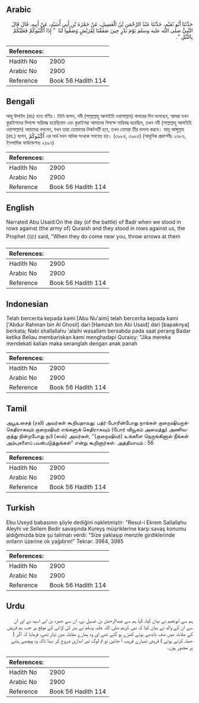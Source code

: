 ## Arabic


<div dir="rtl" lang="ar" style={{fontSize:'larger',backgroundColor:'#f8f9fa',padding:20}}>
حَدَّثَنَا أَبُو نُعَيْمٍ، حَدَّثَنَا عَبْدُ الرَّحْمَنِ بْنُ الْغَسِيلِ، عَنْ حَمْزَةَ بْنِ أَبِي أُسَيْدٍ، عَنْ أَبِيهِ، قَالَ قَالَ النَّبِيُّ صلى الله عليه وسلم يَوْمَ بَدْرٍ حِينَ صَفَفْنَا لِقُرَيْشٍ وَصَفُّوا لَنَا ‏ "‏ إِذَا أَكْثَبُوكُمْ فَعَلَيْكُمْ بِالنَّبْلِ ‏"‏‏.‏
</div>
<div style={{backgroundColor:'#f8f9fa',padding:20, marginBottom: 10}}><table> <thead> <tr> <th>References:</th> <th></th> </tr> </thead> <tbody><tr><td>Hadith No</td><td>2900</td></tr><tr><td>Arabic No</td><td>2900</td></tr><tr><td>Reference</td><td>Book 56 Hadith 114</td></tr></tbody></table></div>

## Bengali


<div dir="ltr" lang="bn" style={{fontSize:'larger',backgroundColor:'#f8f9fa',padding:20}}>
আবূ উসাইদ (রাঃ) হতে বর্ণিত। তিনি বলেন, নবী (সাল্লাল্লাহু আলাইহি ওয়াসাল্লাম) বাদারের দিন বলেছেন, আমরা যখন কুরাইশদের বিপক্ষে সারিবদ্ধ হয়েছিলাম এবং কুরাইশরা আমাদের বিপক্ষে সারিবদ্ধ হয়েছিল, তখন নবী (সাল্লাল্লাহু আলাইহি ওয়াসাল্লাম) আমাদের বললেন, যখন তারা তোমাদের নিকটবর্তী হবে, তখন তোমরা তীর চালনা করবে। আবূ আব্দুল্লাহ (রহ.) বলেন, أَكْثَبُوكُمْ এর অর্থ যখন অধিক সংখ্যক সমবেত হয়। (৩৯৮৪, ৩৯৮৫) (আধুনিক প্রকাশনীঃ ২৬৮৬, ইসলামিক ফাউন্ডেশনঃ ২৬৯৭)
</div>
<div style={{backgroundColor:'#f8f9fa',padding:20, marginBottom: 10}}><table> <thead> <tr> <th>References:</th> <th></th> </tr> </thead> <tbody><tr><td>Hadith No</td><td>2900</td></tr><tr><td>Arabic No</td><td>2900</td></tr><tr><td>Reference</td><td>Book 56 Hadith 114</td></tr></tbody></table></div>

## English


<div dir="ltr" lang="en" style={{fontSize:'larger',backgroundColor:'#f8f9fa',padding:20}}>
Narrated Abu Usaid:On the day (of the battle) of Badr when we stood in rows against (the army of) Quraish and they stood in rows against us, the Prophet (ﷺ) said, "When they do come near you, throw arrows at them
</div>
<div style={{backgroundColor:'#f8f9fa',padding:20, marginBottom: 10}}><table> <thead> <tr> <th>References:</th> <th></th> </tr> </thead> <tbody><tr><td>Hadith No</td><td>2900</td></tr><tr><td>Arabic No</td><td>2900</td></tr><tr><td>Reference</td><td>Book 56 Hadith 114</td></tr></tbody></table></div>

## Indonesian


<div dir="ltr" lang="id" style={{fontSize:'larger',backgroundColor:'#f8f9fa',padding:20}}>
Telah bercerita kepada kami [Abu Nu'aim] telah bercerita kepada kami ['Abdur Rahman bin Al Ghosil] dari [Hamzah bin Abi Usaid] dari [bapaknya] berkata; Nabi shallallahu 'alaihi wasallam bersabda pada saat perang Badar ketika Beliau membariskan kami menghadapi Quraisy: "Jika mereka mendekati kalian maka seranglah dengan anak panah
</div>
<div style={{backgroundColor:'#f8f9fa',padding:20, marginBottom: 10}}><table> <thead> <tr> <th>References:</th> <th></th> </tr> </thead> <tbody><tr><td>Hadith No</td><td>2900</td></tr><tr><td>Arabic No</td><td>2900</td></tr><tr><td>Reference</td><td>Book 56 Hadith 114</td></tr></tbody></table></div>

## Tamil


<div dir="ltr" lang="ta" style={{fontSize:'larger',backgroundColor:'#f8f9fa',padding:20}}>
அபூஉசைத் (ரலி) அவர்கள் கூறியதாவது: பத்ர் போரின்போது நாங்கள் குறைஷியருக்கெதிராகவும் குறைஷியர் எங்களுக் கெதிராகவும் (போர் வியூகம் அமைத்து) அணிவகுத்து நின்றபோது நபி (ஸல்) அவர்கள், ‘‘(குறைஷியர்) உங்களை நெருங்கினால் நீங்கள் அம்புகளைப் பயன்படுத்துங்கள்” என்று கூறினார்கள். அத்தியாயம் : 56
</div>
<div style={{backgroundColor:'#f8f9fa',padding:20, marginBottom: 10}}><table> <thead> <tr> <th>References:</th> <th></th> </tr> </thead> <tbody><tr><td>Hadith No</td><td>2900</td></tr><tr><td>Arabic No</td><td>2900</td></tr><tr><td>Reference</td><td>Book 56 Hadith 114</td></tr></tbody></table></div>

## Turkish


<div dir="ltr" lang="tr" style={{fontSize:'larger',backgroundColor:'#f8f9fa',padding:20}}>
Ebu Useyd babasının şöyle dediğini nakletmiştir: "Resul-i Ekrem Sallallahu Aleyhi ve Sellem Bedir savaşında Kureyş müşriklerine karşı savaş konumu aldığımızda bize şu talimatı verdi: "Size yaklaşıp menzile girdiklerinde onların üzerine ok yağdırın!" Tekrar: 3984, 3985
</div>
<div style={{backgroundColor:'#f8f9fa',padding:20, marginBottom: 10}}><table> <thead> <tr> <th>References:</th> <th></th> </tr> </thead> <tbody><tr><td>Hadith No</td><td>2900</td></tr><tr><td>Arabic No</td><td>2900</td></tr><tr><td>Reference</td><td>Book 56 Hadith 114</td></tr></tbody></table></div>

## Urdu


<div dir="rtl" lang="ur" style={{fontSize:'larger',backgroundColor:'#f8f9fa',padding:20}}>
ہم سے ابونعیم نے بیان کیا، کہا ہم سے عبدالرحمٰن بن غسیل نے، ان سے حمزہ بن ابی اسید نے اور ان سے ان کے والد نے بیان کیا کہ نبی کریم صلی اللہ علیہ وسلم نے بدر کی لڑائی کے موقع پر جب ہم قریش کے مقابلہ میں صف باندھے ہوئے کھڑے ہو گئے تھے اور وہ ہمارے مقابلہ میں تیار تھے، فرمایا کہ اگر ( حملہ کرتے ہوئے ) قریش تمہارے قریب آ جائیں تو تم لوگ تیر اندازی شروع کر دینا تاکہ وہ پیچھے ہٹنے پر مجبور ہوں۔
</div>
<div style={{backgroundColor:'#f8f9fa',padding:20, marginBottom: 10}}><table> <thead> <tr> <th>References:</th> <th></th> </tr> </thead> <tbody><tr><td>Hadith No</td><td>2900</td></tr><tr><td>Arabic No</td><td>2900</td></tr><tr><td>Reference</td><td>Book 56 Hadith 114</td></tr></tbody></table></div>